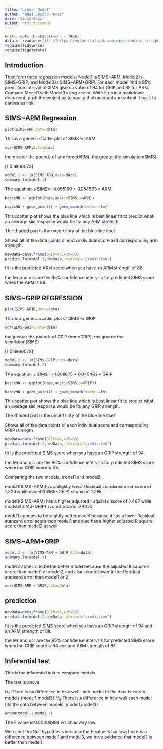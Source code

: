 ```yaml
---
title: "Linear Model"
author: "Abel Jacobo Perez"
date: "10/19/2021"
output: html_document
---
```


```r
knitr::opts_chunk$set(echo = TRUE)
data <- read.csv(file ="https://onlinestatbook.com/case_studies_rvls/physical_strength/data.txt",header=T,sep = '')
require(tidyverse)
require(tigerstats)
```
## Introduction

Then form three regression models; Model1 is SIMS~ARM, Model2 is SIMS~GRIP, and Model3 is SIMS~ARM+GRIP. For each model find a 95% prediction interval of SIMS given a value of 94  for GRIP and 88 for ARM. Compare Model1 with Model3 using anova. Write it up in a markdown document, push the project up to your github account and submit it back to canvas as link. 


## SIMS~ARM Regression

```r
plot(SIMS~ARM,data=data)
```

This is a generic scatter plot of SIMS vs ARM
```r
cor(SIMS~ARM,data=data)
```




the greater the pounds of arm force(ARM), the greater the simulation(SIMS)

[1 0.6860073]

```r
model.1 <- lm(SIMS~ARM,data=data)
summary.lm(model.1)
```
The equation is SIMS= -4.095160 + 0.054563 * ARM


```r
basicNN <- ggplot(data,aes(y=SIMS,x=ARM))
```


```r
basicNN + geom_point() + geom_smooth(method=lm)
``` 
This scatter plot shows the blue line which is best linear fit to predict what an average sim response would be for any ARM strength.

The shaded part is the uncertainty of the blue line itself.

Shows all of the data points of each individual score and corresponding arm strength.


```r
newData=data.frame(GRIP=94,ARM=88)
predict.lm(model.1,newData,interval="prediction")
```
fit is the predicted ARM score when you have an ARM strength of 88.

the lwr and upr are the 95% confidence intervals for predicted SIMS score when the ARM is 88.



## SIMS~GRIP REGRESSION

```r
plot(SIMS~GRIP,data=data)
```

This is a generic scatter plot of SIMS vs GRIP
```r
cor(SIMS~GRIP,data=data)
```




the greater the pounds of GRIP force(GRIP), the greater the simulation(SIMS)

[1 0.6860073]

```r
model.2 <- lm(SIMS~GRIP,data=data)
summary.lm(model.2)
```
The equation is SIMS= -4.809675 + 0.045463 * GRIP


```r
basicNN <- ggplot(data,aes(y=SIMS,x=GRIP))
```


```r
basicNN + geom_point() + geom_smooth(method=lm)
``` 
This scatter plot shows the blue line which is best linear fit to predict what an average sim response would be for any GRIP strength.

The shaded part is the uncertainty of the blue line itself.

Shows all of the data points of each individual score and corresponding GRIP strength.


```r
newData=data.frame(GRIP=94,ARM=88)
predict.lm(model.2,newData,interval="prediction")
```
fit is the predicted SIMS score when you have an GRIP strength of 94.

the lwr and upr are the 95% confidence intervals for predicted SIMS score when the GRIP score is 94.

Comparing the two models, model1 and model2, 

model1(SIMS~ARM)has a slightly lower Residual standered error score of 1.226 while model2(SIMS~GRIP) scored at 1.295

model1(SIMS~ARM) has a higher adjusted r squared score of 0.467 while model2(SIMS~GRIP) scored a lower 0.4053


model1 appears to be slightly better model because it has a lower Residual standard error score then model1 and also has a higher adjusted R square score than model2 as well. 



## SIMS~ARM+GRIP 




```r
model.3 <- lm(SIMS~ARM + GRIP,data=data)
summary.lm(model.3)
```

 model3 appears to be the better model because the adjusted R squared score than model1 or model2, and also scored lower in the Residual standard error than model1 or 2
 
```r
cor(SIMS~ARM + GRIP,data=data)
```
## prediction
 
```r
newData=data.frame(GRIP=94,ARM=88)
predict.lm(model.3,newData,interval="prediction")
```
 
 
fit is the predicted SIMS score when you have an GRIP strength of 94 and an ARM strength of 88.

the lwr and upr are the 95% confidence intervals for predicted SIMS score when the GRIP score is 94 and and ARM strength of 88.

 
## Inferential test

This is the inferential test to compare models.

The test is anova

$H_0$:There is no difference in how well each model fit the data between models (model1,model3)
$H_A$:There is a difference in how well each model fits the data between models (model1,model3)

 
```r
anova(model.1,model.3)
```
The P value is 0.00004994 which is very low.

We reject the Null hypothesis because the P value is too low;There is a difference between model1 and model3, we have evidence that model3 is better than model1.


